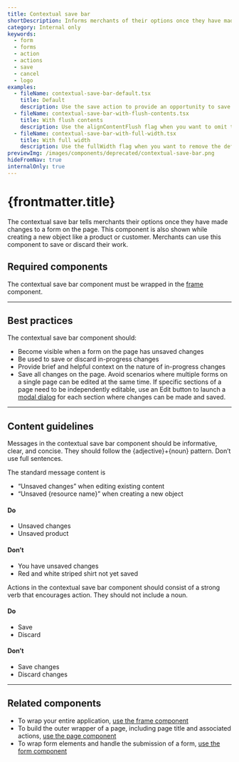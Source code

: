 ```yaml
---
title: Contextual save bar
shortDescription: Informs merchants of their options once they have made changes to a form on the page or while creating a new object.
category: Internal only
keywords:
  - form
  - forms
  - action
  - actions
  - save
  - cancel
  - logo
examples:
  - fileName: contextual-save-bar-default.tsx
    title: Default
    description: Use the save action to provide an opportunity to save changes. Use the discard action to allow merchants the option to discard their changes. Use the message to provide helpful context on the nature of those changes.
  - fileName: contextual-save-bar-with-flush-contents.tsx
    title: With flush contents
    description: Use the alignContentFlush flag when you want to omit the logo from the contextual save bar and repurpose that space to extend the message contents fully to the left side of the container.
  - fileName: contextual-save-bar-with-full-width.tsx
    title: With full width
    description: Use the fullWidth flag when you want to remove the default max-width set on the contextual save bar.
previewImg: /images/components/deprecated/contextual-save-bar.png
hideFromNav: true
internalOnly: true
---
```


# {frontmatter.title}

<Lede>

The contextual save bar tells merchants their options once they have made changes to a form on the page. This component is also shown while creating a new object like a product or customer. Merchants can use this component to save or discard their work.

</Lede>

<Examples />

<Props componentName={frontmatter.title} />

## Required components

The contextual save bar component must be wrapped in the [frame](https://polaris.shopify.com/components/frame) component.

---

## Best practices

The contextual save bar component should:

- Become visible when a form on the page has unsaved changes
- Be used to save or discard in-progress changes
- Provide brief and helpful context on the nature of in-progress changes
- Save all changes on the page. Avoid scenarios where multiple forms on a single page can be edited at the same time. If specific sections of a page need to be independently editable, use an Edit button to launch a [modal dialog](https://polaris.shopify.com/components/overlays/modal) for each section where changes can be made and saved.

---

## Content guidelines

Messages in the contextual save bar component should be informative, clear, and concise. They should follow the \{adjective}+\{noun} pattern. Don’t use full sentences.

The standard message content is

- “Unsaved changes” when editing existing content
- “Unsaved \{resource name}” when creating a new object

<DoDont>

#### Do

- Unsaved changes
- Unsaved product

#### Don’t

- You have unsaved changes
- Red and white striped shirt not yet saved

</DoDont>

Actions in the contextual save bar component should consist of a strong verb that encourages action. They should not include a noun.

<DoDont>

#### Do

- Save
- Discard

#### Don’t

- Save changes
- Discard changes

</DoDont>

---

## Related components

- To wrap your entire application, [use the frame component](https://polaris.shopify.com/components/frame)
- To build the outer wrapper of a page, including page title and associated actions, [use the page component](https://polaris.shopify.com/components/layout-and-structure/page)
- To wrap form elements and handle the submission of a form, [use the form component](https://polaris.shopify.com/components/form)
